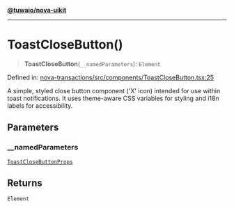 [**@tuwaio/nova-uikit**](../../../README.md)

***

# ToastCloseButton()

> **ToastCloseButton**(`__namedParameters`): `Element`

Defined in: [nova-transactions/src/components/ToastCloseButton.tsx:25](https://github.com/TuwaIO/nova-uikit/blob/172b6800f9d613214bcbe97a7f32ec76da1d8f06/packages/nova-transactions/src/components/ToastCloseButton.tsx#L25)

A simple, styled close button component ('X' icon) intended for use within toast notifications.
It uses theme-aware CSS variables for styling and i18n labels for accessibility.

## Parameters

### \_\_namedParameters

[`ToastCloseButtonProps`](../type-aliases/ToastCloseButtonProps.md)

## Returns

`Element`
